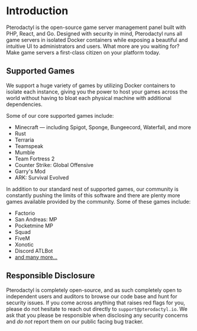 # Introduction

Pterodactyl is the open-source game server management panel built with PHP, React, and Go. Designed with
security in mind, Pterodactyl runs all game servers in isolated Docker containers while exposing a beautiful
and intuitive UI to administrators and users. What more are you waiting for? Make game servers a first-class
citizen on your platform today.

## Supported Games

We support a huge variety of games by utilizing Docker containers to isolate each instance, giving you the power
to host your games across the world without having to bloat each physical machine with additional dependencies.

Some of our core supported games include:

- Minecraft — including Spigot, Sponge, Bungeecord, Waterfall, and more
- Rust
- Terraria
- Teamspeak
- Mumble
- Team Fortress 2
- Counter Strike: Global Offensive
- Garry's Mod
- ARK: Survival Evolved

In addition to our standard nest of supported games, our community is constantly pushing the limits of this software
and there are plenty more games available provided by the community. Some of these games include:

- Factorio
- San Andreas: MP
- Pocketmine MP
- Squad
- FiveM
- Xonotic
- Discord ATLBot
- [and many more...](https://github.com/parkervcp/eggs)

## Responsible Disclosure

Pterodactyl is completely open-source, and as such completely open to independent users and auditors to browse our
code base and hunt for security issues. If you come across anything that raises red flags for you, please do not
hesitate to reach out directly to `support@pterodactyl.io`. We ask that you please be responsible when disclosing
any security concerns and _do not_ report them on our public facing bug tracker.
